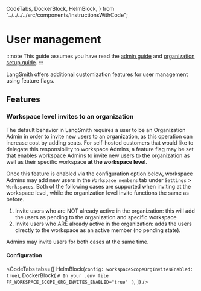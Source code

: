   CodeTabs,
  DockerBlock,
  HelmBlock,
} from "../../../../src/components/InstructionsWithCode";

# User management

:::note
This guide assumes you have read the [admin guide](../../concepts/admin/admin) and [organization setup guide](../../how_to_guides/setup/set_up_organization).
:::

LangSmith offers additional customization features for user management using feature flags.

## Features

### Workspace level invites to an organization

The default behavior in LangSmith requires a user to be an Organization Admin in order to invite new users to an organization, as this operation can increase cost by adding seats.
For self-hosted customers that would like to delegate this responsibility to workspace Admins, a feature flag may be set that enables workspace Admins to invite new users to
the organization as well as their specific workspace **at the workspace level**.

Once this feature is enabled via the configuration option below, workspace Admins may add new users in the `Workspace members` tab under `Settings` > `Workspaces`.
Both of the following cases are supported when inviting at the workspace level, while the organization level invite functions the same as before.

1. Invite users who are NOT already active in the organization: this will add the users as pending to the organization and specific workspace
2. Invite users who ARE already active in the organization: adds the users directly to the workspace as an active member (no pending state).

Admins may invite users for both cases at the same time.

#### Configuration

<CodeTabs
  tabs={[
    HelmBlock(`config:
    workspaceScopeOrgInvitesEnabled: true`),
    DockerBlock(
      `# In your .env file
FF_WORKSPACE_SCOPE_ORG_INVITES_ENABLED="true"
    `
    ),
  ]}
/>
